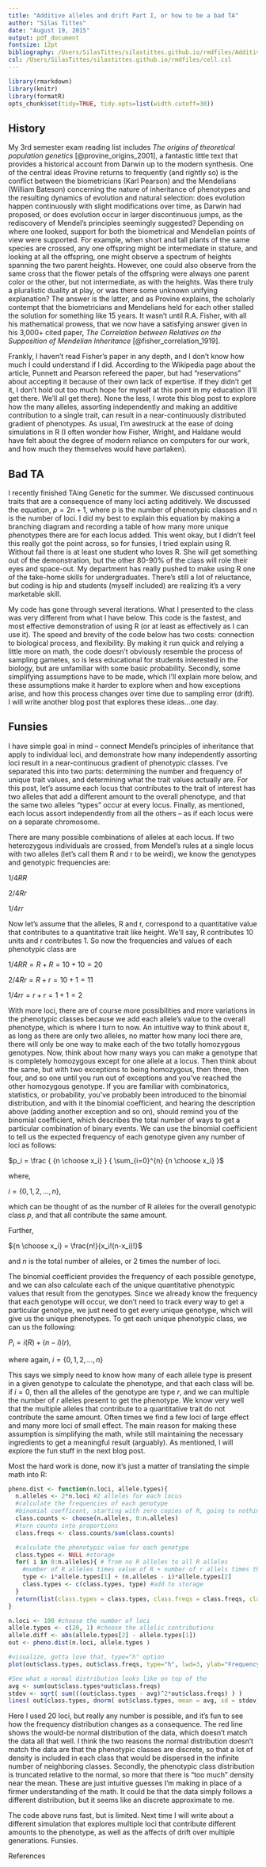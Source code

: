 ```yaml
---
title: "Additive alleles and drift Part I, or how to be a bad TA"
author: "Silas Tittes"
date: "August 19, 2015"
output: pdf_document
fontsize: 12pt
bibliography: /Users/SilasTittes/silastittes.github.io/rmdfiles/AdditiveAlleles_1.bib
csl: /Users/SilasTittes/silastittes.github.io/rmdfiles/cell.csl
---
```


```r
library(rmarkdown)
library(knitr)
library(formatR)
opts_chunk$set(tidy=TRUE, tidy.opts=list(width.cutoff=30))
```



History 
------

My 3rd semester exam reading list includes *The origins of theoretical population genetics* [@provine_origins_2001], a fantastic little text that provides a historical account from Darwin up to the modern synthesis. One of the central ideas Provine returns to frequently (and rightly so) is the conflict between the biometricians (Karl Pearson) and the Mendelians (William Bateson) concerning the nature of inheritance of phenotypes and the resulting dynamics of evolution and natural selection: does evolution happen continuously with slight modifications over time, as Darwin had proposed, or does evolution occur in larger discontinuous jumps, as the rediscovery of Mendel's principles seemingly suggested? Depending on where one looked, support for both the biometrical and Mendelian points of view were supported. For example, when short and tall plants of the same species are crossed, any one offspring might be intermediate in stature, and looking at all the offspring, one might observe a spectrum of heights spanning the two parent heights. However, one could also observe from the same cross that the flower petals of the offspring were always one parent color or the other, but not intermediate, as with the heights. Was there truly a pluralistic duality at play, or was there some unknown unifying explanation? The answer is the latter, and as Provine explains, the scholarly contempt that the biometricians and Mendelians held for each other stalled the solution for something like 15 years. It wasn't until R.A. Fisher, with all his mathematical prowess, that we now have a satisfying answer given in his 3,000+ cited paper, *The Correlation between Relatives on the Supposition of Mendelian Inheritance* [@fisher_correlation_1919]. 

Frankly, I haven't read Fisher's paper in any depth, and I don't know how much I could understand if I did. According to the Wikipedia page about the article, Punnett and Pearson refereed the paper, but had "reservations" about accepting it because of their own lack of expertise. If they didn't get it, I don't hold out too much hope for myself at this point in my education (I'll get there. We'll all get there). None the less, I wrote this blog post to explore how the many alleles, assorting independently and making an additive contribution to a single trait, can result in a near-continuously distributed gradient of phenotypes. As usual, I'm awestruck at the ease of doing simulations in R (I often wonder how Fisher, Wright, and Haldane would have felt about the degree of modern reliance on computers for our work, and how much they themselves would have partaken).

Bad TA
------

I recently finished TAing Genetic for the summer. We discussed continuous traits that are a consequence of many loci acting additively. We discussed the equation, $p = 2n + 1$, where p is the number of phenotypic classes and n is the number of loci. I did my best to explain this equation by making a branching diagram and recording a table of how many more unique phenotypes there are for each locus added. This went okay, but I didn't feel this really got the point across, so for funsies, I tried explain using R. Without fail there is at least one student who loves R. She will get something out of the demonstration, but the other 80-90% of the class will role their eyes and space-out. My department has really pushed to make using R one of the take-home skills for undergraduates. There's still a lot of reluctance, but coding is hip and students (myself included) are realizing it's a very marketable skill.

My code has gone through several iterations. What I presented to the class was very different from what I have below. This code is the fastest, and most effective demonstration of using R (or at least as effectively as I can use it). The speed and brevity of the code below has two costs: connection to biological process, and flexibility. By making it run quick and relying a little more on math, the code doesn't obviously resemble the process of sampling gametes, so is less educational for students interested in the biology, but are unfamiliar with some basic probability. Secondly, some simplifying assumptions have to be made, which I'll explain more below, and these assumptions make it harder to explore when and how exceptions arise, and how this process changes over time due to sampling error (drift). I will write another blog post that explores these ideas...one day.

Funsies
-------

I have simple goal in mind -- connect Mendel's principles of inheritance that apply to individual loci, and demonstrate how many independently assorting loci result in a near-continuous gradient of phenotypic classes. I've separated this into two parts: determining the number and frequency of unique trait values, and determining what the trait values actually are. For this post, let's assume each locus that contributes to the trait of interest has two alleles that add a different amount to the overall phenotype, and that the same two alleles "types" occur at every locus. Finally, as mentioned, each locus assort independently from all the others -- as if each locus were on a separate chromosome.

There are many possible combinations of alleles at each locus. If two heterozygous individuals are crossed, from Mendel's rules at a single locus with two alleles (let's call them R and r to be weird), we know the genotypes and genotypic frequencies are:

$1/4 RR$

$2/4 Rr$

$1/4 rr$

Now let's assume that the alleles, R and r, correspond to a quantitative value that contributes to a quantitative trait like height. We'll say, R contributes 10 units and r contributes 1. So now the frequencies and values of each phenotypic class are

$1/4 RR = R + R = 10 + 10 = 20$

$2/4 Rr = R + r = 10 + 1 = 11$

$1/4 rr = r + r = 1 + 1 = 2$

With more loci, there are of course more possibilities and more variations in the phenotypic classes because we add each allele's value to the overall phenotype, which is where I turn to now. An intuitive way to think about it, as long as there are only two alleles, no matter how many loci there are, there will only be one way to make each of the two totally homozygous genotypes. Now, think about how many ways you can make a genotype that is completely homozygous except for one allele at a locus. Then think about the same, but with two exceptions to being homozygous, then three, then four, and so one until you run out of exceptions and you've reached the other homozygous genotype. If you are familiar with combinatorics, statistics, or probability, you've probably been introduced to the binomial distribution, and with it the binomial coefficient, and hearing the description above (adding another exception and so on), should remind you of the binomial coefficient, which describes the total number of ways to get a particular combination of binary events. We can use the binomial coefficient to tell us the expected frequency of each genotype given any number of loci as follows:

$p_i = \frac { {n \choose x_i} } { \sum_{i=0}^{n} {n \choose x_i} }$

where,

$i = \{0, 1, 2, ..., n\}$, 

which can be thought of as the number of R alleles for the overall genotypic class $p$, and that all contribute the same amount.

Further,

${n \choose x_i} = \frac{n!}{x_i!(n-x_i)!}$

and $n$ is the total number of alleles, or 2 times the number of loci.

The binomial coefficient provides the frequency of each possible genotype, and we can also calculate each of the unique quantitative phenotypic values that result from the genotypes. Since we already know the frequency that each genotype will occur, we don't need to track every way to get a particular genotype, we just need to get every unique genotype, which will give us the unique phenotypes. To get each unique phenotypic class, we can us the following:

$P_i = i(R) + (n - i)(r)$,

where again,
$i = \{0, 1, 2, ..., n\}$

This says we simply need to know how many of each allele type is present in a given genotype to calculate the phenotype, and that each class will be. if $i = 0$, then all the alleles of the genotype are type $r$, and we can multiple the number of $r$ alleles present to get the phenotype. We know very well that the multiple alleles that contribute to a quantitative trait do not contribute the same amount. Often times we find a few loci of large effect and many more loci of small effect. The main reason for making these assumption is simplifying the math, while still maintaining the necessary ingredients to get a meaningful result (arguably). As mentioned, I will explore the fun stuff in the next blog post.

Most the hard work is done, now it's just a matter of translating the simple math into R:

```r
pheno.dist <- function(n.loci, allele.types){
  n.alleles <- 2*n.loci #2 alleles for each locus
  #calculate the frequencies of each genotype
  #binomial coefficent, starting with zero copies of R, going to nothing but copies of R
  class.counts <- choose(n.alleles, 0:n.alleles) 
  #turn counts into proportions
  class.freqs <- class.counts/sum(class.counts)

  #calculate the phenotypic value for each genotype
  class.types <- NULL #storage
  for( i in 0:n.alleles){ # from no R alleles to all R alleles
    #number of R alleles times value of R + number of r allels times their value
    type <- i*allele.types[1] + (n.alleles - i)*allele.types[2]
    class.types <- c(class.types, type) #add to storage
  }  
  return(list(class.types = class.types, class.freqs = class.freqs, class.counts = class.counts))
}

n.loci <- 100 #choose the number of loci
allele.types <- c(20, 1) #choose the allelic contributions
allele.diff <- abs(allele.types[2] - allele.types[1])
out <- pheno.dist(n.loci, allele.types )

#visualize, gotta love that, type="h" option
plot(out$class.types, out$class.freqs, type="h", lwd=3, ylab="Frequency of phenotypic class", xlab="Phenotypic classes")

#See what a normal distribution looks like on top of the 
avg <- sum(out$class.types*out$class.freqs)
stdev <- sqrt( sum(((out$class.types - avg)^2*out$class.freqs) ) )
lines( out$class.types, dnorm( out$class.types, mean = avg, sd = stdev), col="red", lwd=6)
```

Here I used 20 loci, but really any number is possible, and it's fun to see how the frequency distribution changes as a consequence. The red line shows the would-be normal distribution of the data, which doesn't match the data all that well. I think the two reasons the normal distribution doesn't match the data are that the phenotypic classes are discrete, so that a lot of density is included in each class that would be dispersed in the infinite number of neighboring classes. Secondly, the phenotypic class distribution is truncated relative to the normal, so more that there is "too much" density near the mean. These are just intuitive guesses I'm making in place of a firmer understanding of the math. It could be that the data simply follows a different distribution, but it seems like an discrete approximate to me.

The code above runs fast, but is limited. Next time I will write about a different simulation that explores multiple loci that contribute different amounts to the phenotype, as well as the affects of drift over multiple generations. Funsies.


References